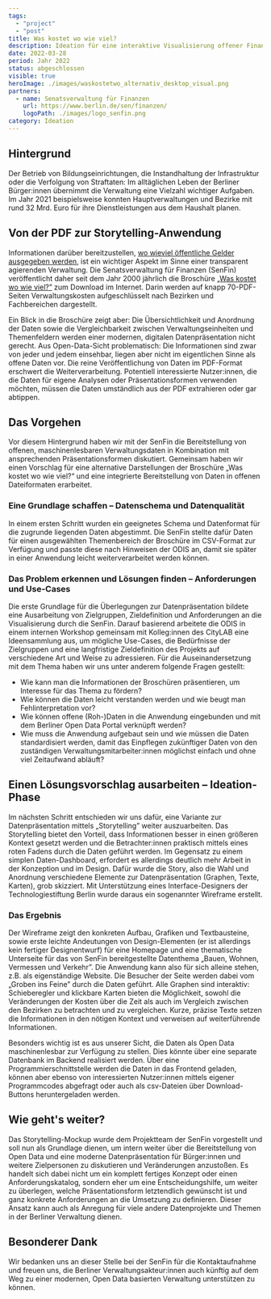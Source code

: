 ```yaml
---
tags:
  - "project"
  - "post"
title: Was kostet wo wie viel?
description: Ideation für eine interaktive Visualisierung offener Finanzdaten zu bezirklichen Ausgaben
date: 2022-03-28
period: Jahr 2022
status: abgeschlossen
visible: true
heroImage: ./images/waskostetwo_alternativ_desktop_visual.png
partners:
  - name: Senatsverwaltung für Finanzen
    url: https://www.berlin.de/sen/finanzen/
    logoPath: ./images/logo_senfin.png
category: Ideation
---
```


## Hintergrund

Der Betrieb von Bildungseinrichtungen, die Instandhaltung der Infrastruktur oder die Verfolgung von Straftaten: Im alltäglichen Leben der Berliner Bürger:innen übernimmt die Verwaltung eine Vielzahl wichtiger Aufgaben. Im Jahr 2021 beispielsweise konnten Hauptverwaltungen und Bezirke mit rund 32 Mrd. Euro für ihre Dienstleistungen aus dem Haushalt planen.

## Von der PDF zur Storytelling-Anwendung

Informationen darüber bereitzustellen, [wo wieviel öffentliche Gelder ausgegeben werden](https://www.berlin.de/sen/finanzen/haushalt/downloads/artikel.6347.php), ist ein wichtiger Aspekt im Sinne einer transparent agierenden Verwaltung. Die Senatsverwaltung für Finanzen (SenFin) veröffentlicht daher seit dem Jahr 2000 jährlich die Broschüre [„Was kostet wo wie viel?”](https://www.berlin.de/sen/finanzen/haushalt/downloads/wkwwv_hv_2017.pdf) zum Download im Internet. Darin werden auf knapp 70-PDF-Seiten Verwaltungskosten aufgeschlüsselt nach Bezirken und Fachbereichen dargestellt.

Ein Blick in die Broschüre zeigt aber: Die Übersichtlichkeit und Anordnung der Daten sowie die Vergleichbarkeit zwischen Verwaltungseinheiten und Themenfeldern werden einer modernen, digitalen Datenpräsentation nicht gerecht. Aus Open-Data-Sicht problematisch: Die Informationen sind zwar von jeder und jedem einsehbar, liegen aber nicht im eigentlichen Sinne als offene Daten vor. Die reine Veröffentlichung von Daten im PDF-Format erschwert die Weiterverarbeitung. Potentiell interessierte Nutzer:innen, die die Daten für eigene Analysen oder Präsentationsformen verwenden möchten, müssen die Daten umständlich aus der PDF extrahieren oder gar abtippen.


<ImageSection
  src={image1}
  caption="Ausschnitt aus der PDF-Broschüre 'Was kostet wo wie viel?'"
/>

## Das Vorgehen

Vor diesem Hintergrund haben wir mit der SenFin die Bereitstellung von offenen, maschinenlesbaren Verwaltungsdaten in Kombination mit ansprechenden Präsentationsformen diskutiert. Gemeinsam haben wir einen Vorschlag für eine alternative Darstellungen der Broschüre „Was kostet wo wie viel?“ und eine integrierte Bereitstellung von Daten in offenen Dateiformaten erarbeitet.

### Eine Grundlage schaffen – Datenschema und Datenqualität

In einem ersten Schritt wurden ein geeignetes Schema und Datenformat für die zugrunde liegenden Daten abgestimmt. Die SenFin stellte dafür Daten für einen ausgewählten Themenbereich der Broschüre im CSV-Format zur Verfügung und passte diese nach Hinweisen der ODIS an, damit sie später in einer Anwendung leicht weiterverarbeitet werden können.

### Das Problem erkennen und Lösungen finden – Anforderungen und Use-Cases

Die erste Grundlage für die Überlegungen zur Datenpräsentation bildete eine Ausarbeitung von Zielgruppen, Zieldefinition und Anforderungen an die Visualisierung durch die SenFin. Darauf basierend arbeitete die ODIS in einem internen Workshop gemeinsam mit Kolleg:innen des CityLAB eine Ideensammlung aus, um mögliche Use-Cases, die Bedürfnisse der Zielgruppen und eine langfristige Zieldefinition des Projekts auf verschiedene Art und Weise zu adressieren. Für die Auseinandersetzung mit dem Thema haben wir uns unter anderem folgende Fragen gestellt:

- Wie kann man die Informationen der Broschüren präsentieren, um Interesse für das Thema zu fördern?
- Wie können die Daten leicht verstanden werden und wie beugt man Fehlinterpretation vor?
- Wie können offene (Roh-)Daten in die Anwendung eingebunden und mit dem Berliner Open Data Portal verknüpft werden?
- Wie muss die Anwendung aufgebaut sein und wie müssen die Daten standardisiert werden, damit das Einpflegen zukünftiger Daten von den zuständigen Verwaltungsmitarbeiter:innen möglichst einfach und ohne viel Zeitaufwand abläuft?

## Einen Lösungsvorschlag ausarbeiten – Ideation-Phase

Im nächsten Schritt entschieden wir uns dafür, eine Variante zur Datenpräsentation mittels „Storytelling” weiter auszuarbeiten. Das Storytelling bietet den Vorteil, dass Informationen besser in einen größeren Kontext gesetzt werden und die Betrachter:innen praktisch mittels eines roten Fadens durch die Daten geführt werden. Im Gegensatz zu einem simplen Daten-Dashboard, erfordert es allerdings deutlich mehr Arbeit in der Konzeption und im Design. Dafür wurde die Story, also die Wahl und Anordnung verschiedene Elemente zur Datenpräsentation (Graphen, Texte, Karten), grob skizziert. Mit Unterstützung eines Interface-Designers der Technologiestiftung Berlin wurde daraus ein sogenannter Wireframe erstellt.

### Das Ergebnis

Der Wireframe zeigt den konkreten Aufbau, Grafiken und Textbausteine, sowie erste leichte Andeutungen von Design-Elementen (er ist allerdings kein fertiger Designentwurf) für eine Homepage und eine thematische Unterseite für das von SenFin bereitgestellte Datenthema „Bauen, Wohnen, Vermessen und Verkehr”. Die Anwendung kann also für sich alleine stehen, z.B. als eigenständige Website. Die Besucher der Seite werden dabei vom „Groben ins Feine” durch die Daten geführt. Alle Graphen sind interaktiv: Schieberegler und klickbare Karten bieten die Möglichkeit, sowohl die Veränderungen der Kosten über die Zeit als auch im Vergleich zwischen den Bezirken zu betrachten und zu vergleichen. Kurze, präzise Texte setzen die Informationen in den nötigen Kontext und verweisen auf weiterführende Informationen.

Besonders wichtig ist es aus unserer Sicht, die Daten als Open Data maschinenlesbar zur Verfügung zu stellen. Dies könnte über eine separate Datenbank im Backend realisiert werden. Über eine Programmierschnittstelle werden die Daten in das Frontend geladen, können aber ebenso von interessierten Nutzer:innen mittels eigener Programmcodes abgefragt oder auch als csv-Dateien über Download-Buttons heruntergeladen werden.


<ImageSection src={image2} withShadow={true} />


<ImageSection src={image3} withShadow={true} />


<ImageSection
  src={image4}
  withShadow={true}
  caption="Wireframe-Ausschnitte der interaktiven Datenvisualisierungen"
/>

## Wie geht's weiter?

Das Storytelling-Mockup wurde dem Projektteam der SenFin vorgestellt und soll nun als Grundlage dienen, um intern weiter über die Bereitstellung von Open Data und eine moderne Datenpräsentation für Bürger:innen und weitere Zielpersonen zu diskutieren und Veränderungen anzustoßen. Es handelt sich dabei nicht um ein komplett fertiges Konzept oder einen Anforderungskatalog, sondern eher um eine Entscheidungshilfe, um weiter zu überlegen, welche Präsentationsform letztendlich gewünscht ist und ganz konkrete Anforderungen an die Umsetzung zu definieren. Dieser Ansatz kann auch als Anregung für viele andere Datenprojekte und Themen in der Berliner Verwaltung dienen.

## Besonderer Dank

Wir bedanken uns an dieser Stelle bei der SenFin für die Kontaktaufnahme und freuen uns, die Berliner Verwaltungsakteur:innen auch künftig auf dem Weg zu einer modernen, Open Data basierten Verwaltung unterstützen zu können.
